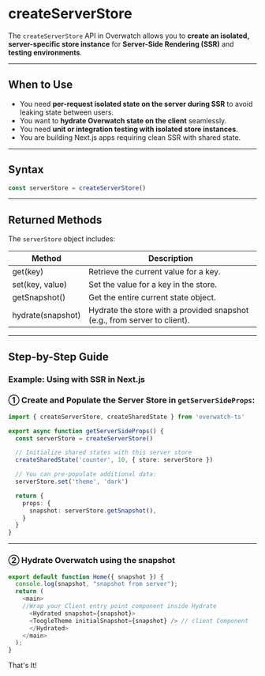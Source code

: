 # createServerStore

The `createServerStore` API in Overwatch allows you to **create an isolated, server-specific store instance** for **Server-Side Rendering (SSR)** and **testing environments**.

---

## When to Use

- You need **per-request isolated state on the server during SSR** to avoid leaking state between users.
- You want to **hydrate Overwatch state on the client** seamlessly.
- You need **unit or integration testing with isolated store instances**.
- You are building Next.js apps requiring clean SSR with shared state.

---

## Syntax

```ts
const serverStore = createServerStore()
````

---

## Returned Methods

The `serverStore` object includes:

| Method              | Description                                                               |
| ------------------- | ------------------------------------------------------------------------- |
| get(key)          | Retrieve the current value for a key.                                     |
| set(key, value)   | Set the value for a key in the store.                                     |
| getSnapshot()     | Get the entire current state object.                                      |
| hydrate(snapshot) | Hydrate the store with a provided snapshot (e.g., from server to client). |

---

## Step-by-Step Guide

### Example: Using with SSR in Next.js

### ① Create and Populate the Server Store in `getServerSideProps`:

```ts
import { createServerStore, createSharedState } from 'overwatch-ts'

export async function getServerSideProps() {
  const serverStore = createServerStore()

  // Initialize shared states with this server store
  createSharedState('counter', 10, { store: serverStore })

  // You can pre-populate additional data:
  serverStore.set('theme', 'dark')

  return {
    props: {
      snapshot: serverStore.getSnapshot(),
    }
  }
}

```

---

### ② Hydrate Overwatch using the snapshot 

```ts
export default function Home({ snapshot }) {
  console.log(snapshot, "snapshot from server");
  return (
    <main>
    //Wrap your Client entry point component inside Hydrate
      <Hydrated snapshot={snapshot}>
      <ToogleTheme initialSnapshot={snapshot} /> // client Component
      </Hydrated>
    </main>
  );
}
```
That's It!
